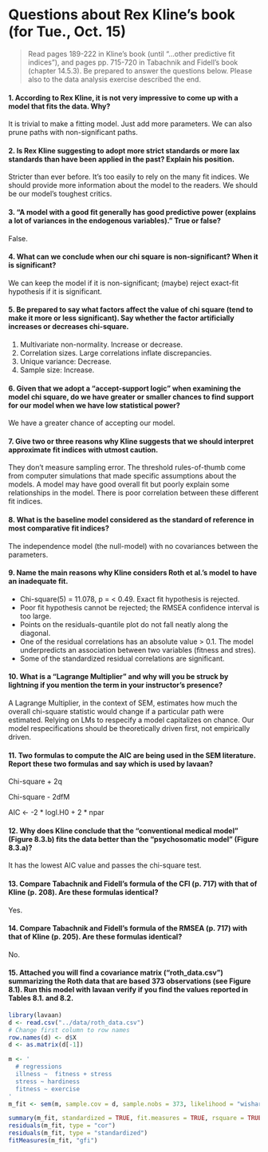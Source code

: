 Questions about Rex Kline's book (for Tue., Oct. 15)
===============================================================================

> Read pages 189-222 in Kline's book (until "...other predictive fit indices"), and pages pp. 715-720 in Tabachnik and Fidell's book (chapter 14.5.3). Be prepared to answer the questions below. Please also to the data analysis exercise described the end. 
 
#### 1. According to Rex Kline, it is not very impressive to come up with a model that fits the data. Why?

It is trivial to make a fitting model. Just add more parameters. We can also prune paths with non-significant paths.


#### 2. Is Rex Kline suggesting to adopt more strict standards or more lax standards than have been applied in the past? Explain his position.

Stricter than ever before. It's too easily to rely on the many fit indices. We should provide more information about the model to the readers. We should be our model's toughest critics.


#### 3. "A model with a good fit generally has good predictive power (explains a lot of variances in the endogenous variables)." True or false?

False.


#### 4. What can we conclude when our chi square is non-significant? When it is significant?

We can keep the model if it is non-significant; (maybe) reject exact-fit hypothesis if it is significant. 


#### 5. Be prepared to say what factors affect the value of chi square (tend to make it more or less significant). Say whether the factor artificially increases or decreases chi-square.

1. Multivariate non-normality. Increase or decrease.
2. Correlation sizes. Large correlations inflate discrepancies.
3. Unique variance: Decrease.
4. Sample size: Increase.


#### 6. Given that we adopt a "accept-support logic" when examining the model chi square, do we have greater or smaller chances to find support for our model when we have low statistical power?

We have a greater chance of accepting our model.


#### 7. Give two or three reasons why Kline suggests that we should interpret approximate fit indices with utmost caution.

They don't measure sampling error. The threshold rules-of-thumb come from computer simulations that made specific assumptions about the models. A model may have good overall fit but poorly explain some relationships in the model. There is poor correlation between these different fit indices.


#### 8. What is the baseline model considered as the standard of reference in most comparative fit indices?

The independence model (the null-model) with no covariances between the parameters.


#### 9. Name the main reasons why Kline considers Roth et al.'s model to have an inadequate fit.

* Chi-square(5) = 11.078, p = < 0.49. Exact fit hypothesis is rejected.
* Poor fit hypothesis cannot be rejected; the RMSEA confidence interval is too large.
* Points on the residuals-quantile plot do not fall neatly along the diagonal.
* One of the residual correlations has an absolute value > 0.1. The model underpredicts an association between two variables (fitness and stres).
* Some of the standardized residual correlations are significant.


#### 10. What is a "Lagrange Multiplier" and why will you be struck by lightning if you mention the term in your instructor's presence?

A Lagrange Multiplier, in the context of SEM, estimates how much the overall chi-square statistic would change if a particular path were estimated. Relying on LMs to respecify a model capitalizes on chance. Our model respecifications should be theoretically driven first, not empirically driven.


#### 11. Two formulas to compute the AIC are being used in the SEM literature. Report these two formulas and say which is used by lavaan?

Chi-square + 2q

Chi-square - 2dfM


AIC <- -2 * logl.H0 + 2 * npar


#### 12. Why does Kline conclude that the "conventional medical model" (Figure 8.3.b) fits the data better than the "psychosomatic model" (Figure 8.3.a)?

It has the lowest AIC value and passes the chi-square test.


#### 13. Compare Tabachnik and Fidell's formula of the CFI (p. 717) with that of Kline (p. 208). Are these formulas identical? 

Yes.


#### 14. Compare Tabachnik and Fidell's formula of the RMSEA (p. 717) with that of Kline (p. 205). Are these formulas identical? 

No.


#### 15. Attached you will find a covariance matrix ("roth_data.csv") summarizing the Roth data that are based 373 observations (see Figure 8.1). Run this model with lavaan verify if you find the values reported in Tables 8.1. and 8.2.

```r
library(lavaan)
d <- read.csv("../data/roth_data.csv")
# Change first column to row names
row.names(d) <- d$X
d <- as.matrix(d[-1])

m <- '
  # regressions
  illness ~  fitness + stress
  stress ~ hardiness
  fitness ~ exercise
'
m_fit <- sem(m, sample.cov = d, sample.nobs = 373, likelihood = "wishart")

summary(m_fit, standardized = TRUE, fit.measures = TRUE, rsquare = TRUE)
residuals(m_fit, type = "cor")      
residuals(m_fit, type = "standardized")          
fitMeasures(m_fit, "gfi")
```

